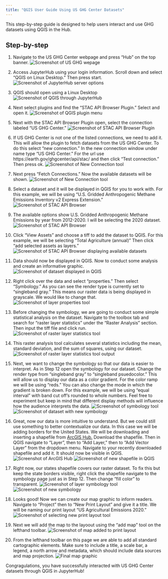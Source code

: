 ```yaml
---
title: "QGIS User Guide Using US GHG Center Datasets" 
---
```


This step-by-step guide is designed to help users interact and use GHG datasets using QGIS in the Hub.

## Step-by-step
1. Navigate to the US GHG Center webpage and press “Hub” on the top banner. 
![Screenshot of US GHG wepage](QGISuserguide/Step0.5.png)

2. Access JupyterHub using your login information. Scroll down and select “QGIS on Linux Desktop.” Then press start.
![Screenshot of JupyterHub server options](QGISuserguide/Step1.png)

3. QGIS should open using a Linux Desktop
![Screenshot of QGIS through JupyterHub](QGISuserguide/Step2.png)

4. Next select plugins and find the “STAC API Browser Plugin.” Select and open it.
![Screenshot of QGIS plugin menu](QGISuserguide/Step3.png)

5. Next with the STAC API Browser Plugin open, select the connection labeled “US GHG Center."
![Screenshot of STAC API Browser Plugin](QGISuserguide/Step4.png)

6. If US GHG Center is not one of the listed connections, we need to add it. This will allow the plugin to fetch datasets from the US GHG Center. To do this select "new connection." In the new connection window under name type “US GHG Center.” For the url use https://earth.gov/ghgcenter/api/stac/ and then click “Test connection.” Then press ok. 
![Screenshot of New Connection tool](QGISuserguide/Step5.png)

7. Next press “Fetch Connections.” Now the available datasets will be shown.
![Screenshot of New Connection tool](QGISuserguide/Step6.png)

8. Select a dataset and it will be displayed in QGIS for you to work with. For this example, we will be using “U.S. Gridded Anthropogenic Methane Emissions Inventory v2 Express Extension."
![Screenshot of STAC API Browser](QGISuserguide/Step7.png)

9. The available options show U.S. Gridded Anthropogenic Methane Emissions by year from 2012-2020. I will be selecting the 2020 dataset.
![Screenshot of STAC API Browser](QGISuserguide/Step8.png)

10. Click “View Assets” and choose a tiff to add the dataset to QGIS. For this example, we will be selecting “Total Agriculture (annual)” Then click “add selected assets as layers.” 
![Screenshot of STAC API Browser displaying available datasets](QGISuserguide/Step9.png)

11. Data should now be displayed in QGIS. Now to conduct some analysis and create an informative graphic. 
![Screenshot of dataset displayed in QGIS](QGISuserguide/Step10.png)

12. Right click over the data and select “properties.” Then select “Symbology.” As you can see the render type is currently set to “singleband gray.” This means our raster data is being displayed in grayscale. We would like to change that. 
![Screenshot of layer properties tool](QGISuserguide/Step11.png)

13. Before changing the symbology, we are going to conduct some simple statistical analysis on the dataset. Navigate to the toolbox tab and search for “raster layer statistics” under the “Raster Analysis” section. Then input the tiff file and click run. 
![Screenshot of raster layer statistics tool](QGISuserguide/Step12.png)

14. This raster analysis tool calculates several statistics including the mean, standard deviation, and the sum of squares, using our dataset.
![Screenshot of raster layer statistics tool output](QGISuserguide/Step13.png)

15. Next, we want to change the symbology so that our data is easier to interpret. As in Step 12 open the symbology for our dataset. Change the render type from “singleband gray” to “singleband psuedocolor.” This will allow us to display our data as a color gradient. For the color ramp we will be using “reds.” You can also change the mode in which the gradient is broken down. For this example, we will be using “equal interval” with band cut off’s rounded to whole numbers. Feel free to experiment but keep in mind that different display methods will influence how the audience interprets the data. 
![Screenshot of symbology tool](QGISuserguide/Step14.1.png)
![Screenshot of dataset with new symbology](QGISuserguide/Step14.2.png)

16. Great, now our data is more intuitive to understand. But we could still use something to better contextualize our data. In this case we will be adding borders for the United States. We will be downloading and inserting a shapefile from [ArcGIS Hub.](https://hub.arcgis.com/datasets/1b02c87f62d24508970dc1a6df80c98e/explore) Download the shapefile. Then in QGIS navigate to “Layer”, then to “Add Layer,” then to “Add Vector Layer” from the dropdown menu. Navigate to your recently downloaded shapefile and add it. It should now be visible in QGIS.
![Screenshot of ArcGIS Hub](QGISuserguide/Step15.1.png)
![Screenshot of new shapefile in QGIS](QGISuserguide/Step15.2.png)

17. Right now, our states shapefile covers our raster dataset. To fix this but keep the state borders visible, right click the shapefile navigate to the symbology page just as in Step 12. Then change "fill color" to transparent. 
![Screenshot of layer symbology tool](QGISuserguide/Step16.1.png)
![Screenshot of new symbology](QGISuserguide/Step16.2.png)

18. Looks good! Now we can create our map graphic to inform readers. Navigate to “Project” then to “New Print Layout” and give it a title. We will be naming our print layout "US Agricultural Emissions 2020."
![Screenshot of selecting new print layout tool](QGISuserguide/Step17.png)

19. Next we will add the map to the layoout using the “add map” tool on the lefthand toolbar. 
![Screenshot of map added to print layout](QGISuserguide/Step18.png)

20. From the lefthand toolbar on this page we are able to add all standard cartographic elements. Make sure to include a title, a scale bar, a legend, a north arrow and metadata, which should include data sources and map projection. 
![Final map graphic](QGISuserguide/US Agricultural Methane Emissions 2020.png)

Congragulations, you have successfully interacted with US GHG Center datasets through QGIS in JupyterHub!




